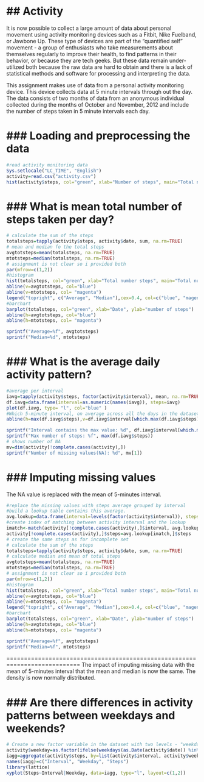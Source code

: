 ## Activity
========================================================
It is now possible to collect a large amount of data about personal movement using activity monitoring devices such as a Fitbit, Nike Fuelband, or Jawbone Up. These type of devices are part of the "quantified self" movement - a group of enthusiasts who take measurements about themselves regularly to improve their health, to find patterns in their behavior, or because they are tech geeks. But these data remain under-utilized both because the raw data are hard to obtain and there is a lack of statistical methods and software for processing and interpreting the data.

This assignment makes use of data from a personal activity monitoring device. This device collects data at 5 minute intervals through out the day. The data consists of two months of data from an anonymous individual collected during the months of October and November, 2012 and include the number of steps taken in 5 minute intervals each day.

### Loading and preprocessing the data
========================================================
```r
#read activity monitoring data
Sys.setlocale("LC_TIME", "English")
activity=read.csv("activity.csv")
hist(activity$steps, col="green", xlab="Number of steps", main="Total number of steps taken each day")
```

### What is mean total number of steps taken per day?
=========================================================
```r
# calculate the sum of the steps
totalsteps=tapply(activity$steps, activity$date, sum, na.rm=TRUE)
# mean and median fo the total steps
avgtotsteps=mean(totalsteps, na.rm=TRUE)
mtotsteps=median(totalsteps, na.rm=TRUE)
# assignment is not clear so i provided both
par(mfrow=c(1,2))
#histogram
hist(totalsteps, col="green", xlab="Total number steps", main="Total number of steps")
abline(v=avgtotsteps, col="blue")
abline(v=mtotsteps, col= "magenta")
legend("topright", c("Average", "Median"),cex=0.4, col=c("blue", "magenta"), lty=1)
#barchart
barplot(totalsteps, col="green", xlab="Date", ylab="number of steps")
abline(h=avgtotsteps, col="blue")
abline(h=mtotsteps, col= "magenta")
```
```r
sprintf("Average=%f", avgtotsteps)
sprintf("Median=%d", mtotsteps)
````
### What is the average daily activity pattern?
=========================================================
```r
#average per interval
iavg=tapply(activity$steps, factor(activity$interval), mean, na.rm=TRUE)
df.iavg=data.frame(interval=as.numeric(names(iavg)), steps=iavg)
plot(df.iavg, type= "l", col="blue" )
#Which 5-minute interval, on average across all the days in the dataset, contains the maximum number of steps?
abline(h=max(df.iavg$steps),v=df.iavg$interval[which.max(df.iavg$steps)], col="magenta")

```


```r
sprintf("Interval contains the max value: %d", df.iavg$interval[which.max(df.iavg$steps)])
sprintf("Max number of steps: %f", max(df.iavg$steps))
# shows number of NA
mv=dim(activity[!complete.cases(activity),])
sprintf("Number of missing values(NA): %d", mv[1])
```

### Imputing missing values
==========================================================
The NA value is replaced with the mean of 5-minutes interval.
```r
#replace the missing values with steps average grouped by interval
#build a lookup table contains this average.
avg.lookup=data.frame(interval=levels(factor(activity$interval)), steps=tapply(activity$steps, factor(activity$interval), mean, na.rm=T))    
#create index of matching between activity interval and the lookup 
imatch<-match(activity[!complete.cases(activity),]$interval, avg.lookup$interval)
activity[!complete.cases(activity),]$steps=avg.lookup[imatch,]$steps 
# create the same steps as for incomplete set
# calculate the sum of the steps
totalsteps=tapply(activity$steps, activity$date, sum, na.rm=TRUE)
# calculate median and mean of total steps
avgtotsteps=mean(totalsteps, na.rm=TRUE)
mtotsteps=median(totalsteps, na.rm=TRUE)
# assignment is not clear so i provided both
par(mfrow=c(1,2))
#histogram
hist(totalsteps, col="green", xlab="Total number steps", main="Total number of steps")
abline(v=avgtotsteps, col="blue")
abline(v=mtotsteps, col= "magenta")
legend("topright", c("Average", "Median"),cex=0.4, col=c("blue", "magenta"), lty=1)
#barchart
barplot(totalsteps, col="green", xlab="Date", ylab="number of steps")
abline(h=avgtotsteps, col="blue")
abline(h=mtotsteps, col= "magenta")
```
```r
sprintf("Average=%f", avgtotsteps)
sprintf("Median=%f", mtotsteps)
```
===========================================================================
The impact of imputing missing data with the mean of 5-minutes interval that the mean and median is now the same. The density is now normally distributed.

### Are there differences in activity patterns between weekdays and weekends?
===========================================================================
```r
# Create a new factor variable in the dataset with two levels - "weekday" and "weekend" indicating whether a given date is a weekday or weekend day.
activity$weekday=as.factor(ifelse(weekdays(as.Date(activity$date)) %in% c("Saturday","Sunday"), "Weekend", "Weekday"))
iagg=aggregate(activity$steps, by=list(activity$interval, activity$weekday), FUN=mean)
names(iagg)=c("Interval", "Weekday", "Steps")
library(lattice)
xyplot(Steps~Interval|Weekday, data=iagg, type="l", layout=c(1,2))

```